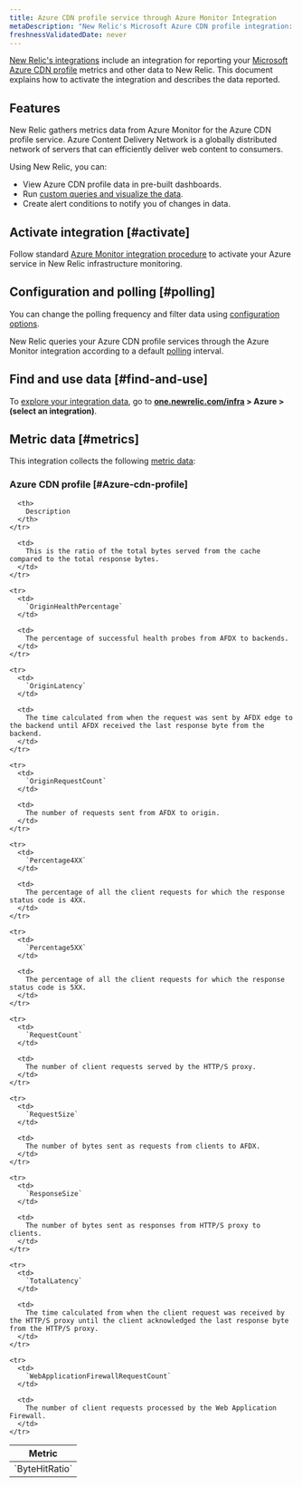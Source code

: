 ```yaml
---
title: Azure CDN profile service through Azure Monitor Integration
metaDescription: "New Relic's Microsoft Azure CDN profile integration: what data it reports and how to enable it."
freshnessValidatedDate: never
---
```


[New Relic's integrations](/docs/infrastructure/integrations-getting-started/getting-started/introduction-infrastructure-integrations) include an integration for reporting your [Microsoft Azure CDN profile](https://azure.microsoft.com/en-us/services/cdn/) metrics and other data to New Relic. This document explains how to activate the integration and describes the data reported.

## Features

New Relic gathers metrics data from Azure Monitor for the Azure CDN profile service. Azure Content Delivery Network is a globally distributed network of servers that can efficiently deliver web content to consumers. 

Using New Relic, you can:

* View Azure CDN profile data in pre-built dashboards.
* Run [custom queries and visualize the data](/docs/infrastructure/integrations-getting-started/getting-started/use-integration-data-new-relic-insights).
* Create alert conditions to notify you of changes in data.

## Activate integration [#activate]

Follow standard [Azure Monitor integration procedure](/docs/infrastructure/microsoft-azure-integrations/azure-integrations-list/azure-monitor) to activate your Azure service in New Relic infrastructure monitoring.

## Configuration and polling [#polling]

You can change the polling frequency and filter data using [configuration options](/docs/infrastructure/microsoft-azure-integrations/azure-integrations-list/azure-monitor/#settings).

New Relic queries your Azure CDN profile services through the Azure Monitor integration according to a default [polling](/docs/infrastructure/microsoft-azure-integrations/azure-integrations-list/azure-monitor/#settings) interval.

## Find and use data [#find-and-use]

To [explore your integration data](/docs/infrastructure/integrations/find-use-infrastructure-integration-data), go to **[one.newrelic.com/infra](https://one.newrelic.com/infra) > Azure > (select an integration)**.


## Metric data [#metrics]

This integration collects the following [metric data](/docs/infrastructure/integrations-getting-started/getting-started/understand-integration-data-data-types#metric):

### Azure CDN profile [#Azure-cdn-profile]

<table>
  <thead>
    <tr>
      <th style={{ width: "300px" }}>
        Metric
      </th>

      <th>
        Description
      </th>
    </tr>
  </thead>

  <tbody>
    <tr>
      <td>
        `ByteHitRatio`
      </td>

      <td>
        This is the ratio of the total bytes served from the cache compared to the total response bytes.
      </td>
    </tr>

    <tr>
      <td>
        `OriginHealthPercentage`
      </td>

      <td>
        The percentage of successful health probes from AFDX to backends.
      </td>
    </tr>

    <tr>
      <td>
        `OriginLatency`
      </td>

      <td>
        The time calculated from when the request was sent by AFDX edge to the backend until AFDX received the last response byte from the backend.
      </td>
    </tr>

    <tr>
      <td>
        `OriginRequestCount`
      </td>

      <td>
        The number of requests sent from AFDX to origin.
      </td>
    </tr>

    <tr>
      <td>
        `Percentage4XX`
      </td>

      <td>
        The percentage of all the client requests for which the response status code is 4XX.
      </td>
    </tr>

    <tr>
      <td>
        `Percentage5XX`
      </td>

      <td>
        The percentage of all the client requests for which the response status code is 5XX.
      </td>
    </tr>

    <tr>
      <td>
        `RequestCount`
      </td>

      <td>
        The number of client requests served by the HTTP/S proxy.
      </td>
    </tr>

    <tr>
      <td>
        `RequestSize`
      </td>

      <td>
        The number of bytes sent as requests from clients to AFDX.
      </td>
    </tr>

    <tr>
      <td>
        `ResponseSize`
      </td>

      <td>
        The number of bytes sent as responses from HTTP/S proxy to clients.
      </td>
    </tr>

    <tr>
      <td>
        `TotalLatency`
      </td>

      <td>
        The time calculated from when the client request was received by the HTTP/S proxy until the client acknowledged the last response byte from the HTTP/S proxy.
      </td>
    </tr>

    <tr>
      <td>
        `WebApplicationFirewallRequestCount`
      </td>

      <td>
        The number of client requests processed by the Web Application Firewall.
      </td>
    </tr>
  </tbody>
</table>

